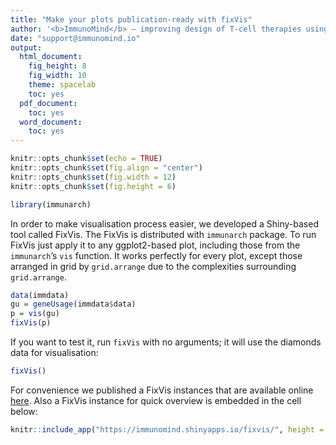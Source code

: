 ```yaml
---
title: "Make your plots publication-ready with fixVis"
author: '<b>ImmunoMind</b> – improving design of T-cell therapies using multi-omics and AI. Research and biopharma partnerships, more details: <a href="https://immunomind.io">immunomind.io</a>'
date: "support@immunomind.io"
output:
  html_document:
    fig_height: 8
    fig_width: 10
    theme: spacelab
    toc: yes
  pdf_document:
    toc: yes
  word_document:
    toc: yes
---
```



<!--
%\VignetteEngine{knitr::rmarkdown}
%\VignetteIndexEntry{Make your plots publication-ready with fixVis}
%\VignettePackage{immunarch}
-->



```r
knitr::opts_chunk$set(echo = TRUE)
knitr::opts_chunk$set(fig.align = "center")
knitr::opts_chunk$set(fig.width = 12)
knitr::opts_chunk$set(fig.height = 6)

library(immunarch)
```

In order to make visualisation process easier, we developed a Shiny-based tool called FixVis. The FixVis is distributed with `immunarch` package. To run FixVis just apply it to any ggplot2-based plot, including those from the `immunarch`'s `vis` function. It works perfectly for every plot, except those arranged in grid by `grid.arrange` due to the complexities surrounding `grid.arrange`.

```r
data(immdata)
gu = geneUsage(immdata$data)
p = vis(gu)
fixVis(p)
```

If you want to test it, run `fixVis` with no arguments; it will use the diamonds data for visualisation:

```r
fixVis()
```

For convenience we published a FixVis instances that are available online [here](https://immunomind.shinyapps.io/fixvis/). Also a FixVis instance for quick overview is embedded in the cell below:

```r
knitr::include_app("https://immunomind.shinyapps.io/fixvis/", height = "800px")
```

